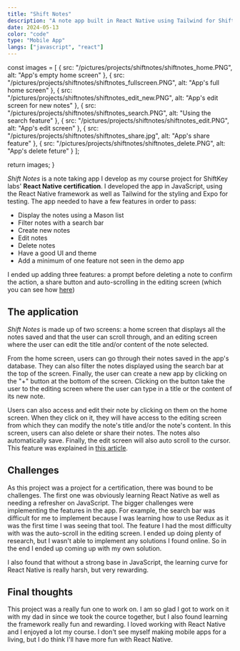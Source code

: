 ```yaml
---
title: "Shift Notes"
description: "A note app built in React Native using Tailwind for ShiftKey Lab's certification"
date: 2024-05-13
color: "code"
type: "Mobile App"
langs: ["javascript", "react"]
---
```


  const images = [
    { src: "/pictures/projects/shiftnotes/shiftnotes_home.PNG", alt: "App's empty home screen" },
    { src: "/pictures/projects/shiftnotes/shiftnotes_fullscreen.PNG", alt: "App's full home screen" },
    { src: "/pictures/projects/shiftnotes/shiftnotes_edit_new.PNG", alt: "App's edit screen for new notes" },
    { src: "/pictures/projects/shiftnotes/shiftnotes_search.PNG", alt: "Using the search feature" },
    { src: "/pictures/projects/shiftnotes/shiftnotes_edit.PNG", alt: "App's edit screen" },
    { src: "/pictures/projects/shiftnotes/shiftnotes_share.jpg", alt: "App's share feature" },
    { src: "/pictures/projects/shiftnotes/shiftnotes_delete.PNG", alt: "App's delete feture" }
  ];

return images;
}

_Shift Notes_ is a note taking app I develop as my course project for ShiftKey
labs' **React Native certification**. I developed the app in JavaScript, using
the React Native framework as well as Tailwind for the styling and Expo for
testing. The app needed to have a few features in order to pass:

- Display the notes using a Mason list
- Filter notes with a search bar
- Create new notes
- Edit notes
- Delete notes
- Have a good UI and theme
- Add a minimum of one feature not seen in the demo app

I ended up adding three features: a prompt before deleting a note to confirm
the action, a share button and auto-scrolling in the editing screen (which you
can see how <a href="/posts/automatic-scroll-view">here</a>)

## The application

_Shift Notes_ is made up of two screens: a home screen that displays all the
notes saved and that the user can scroll through, and an editing screen where
the user can edit the title and/or content of the note selected.

From the home screen, users can go through their notes saved in the app's
database. They can also filter the notes displayed using the search bar at the
top of the screen. Finally, the user can create a new app by clicking on the
"+" button at the bottom of the screen. Clicking on the button take the user
to the editing screen where the user can type in a title or the content of its
new note.

Users can also access and edit their note by clicking on them on the home
screen. When they click on it, they will have access to the editing screen from
which they can modify the note's title and/or the note's content. In this
screen, users can also delete or share their notes. The notes also
automatically save. Finally, the edit screen will also auto scroll to the
cursor. This feature was explained in <a href="/posts/automatic-scroll-view">this article</a>.

<MobileGallery images={imgArray()} client:load />

## Challenges

As this project was a project for a certification, there was bound to be
challenges. The first one was obviously learning React Native as well as
needing a refresher on JavaScript. The bigger challenges were implementing the
features in the app. For example, the search bar was difficult for me to
implement because I was learning how to use Redux as it was the first time I
was seeing that tool. The feature I had the most difficulty with was the
auto-scroll in the editing screen. I ended up doing plenty of research, but
I wasn't able to implement any solutions I found online. So in the end I ended
up coming up with my own solution.

I also found that without a strong base in JavaScript, the learning curve for
React Native is really harsh, but very rewarding.

## Final thoughts

This project was a really fun one to work on. I am so glad I got to work on it
with my dad in since we took the cource together, but I also found learning the
framework really fun and rewarding. I loved working with React Native and I
enjoyed a lot my course. I don't see myself making mobile apps for a living,
but I do think I'll have more fun with React Native.
